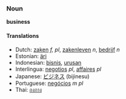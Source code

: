 === Noun ===
'''business'''

==== Translations ====
*Dutch: [[zaken]] ''f, pl'', [[zakenleven]] ''n'', [[bedrijf]] ''n''
*Estonian: [[äri]]
*Indonesian: [[bisnis]], [[urus|urusan]]
*Interlingua: [[negotios]] ''pl'', [[affaires]] ''pl''
*Japanese: [[ビジネス]] (bijinesu)
*Portuguese: [[negócios]] ''m pl''
*Thai: [[กงกาง]]